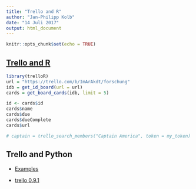 ```yaml
---
title: "Trello and R"
author: "Jan-Philipp Kolb"
date: "14 Juli 2017"
output: html_document
---
```


```r
knitr::opts_chunk$set(echo = TRUE)
```

## [Trello and R](https://github.com/jchrom/trelloR)

```r
library(trelloR)
url = "https://trello.com/b/ImArAkdt/forschung"
idb = get_id_board(url = url)
cards = get_board_cards(idb, limit = 5)

id <- cards$id
cards$name
cards$due
cards$dueComplete
cards$url

# captain = trello_search_members("Captain America", token = my_token)
```

## Trello and Python

- [Examples](http://pythonhosted.org/trello/examples.html)

- [trello 0.9.1](https://pypi.python.org/pypi/trello)